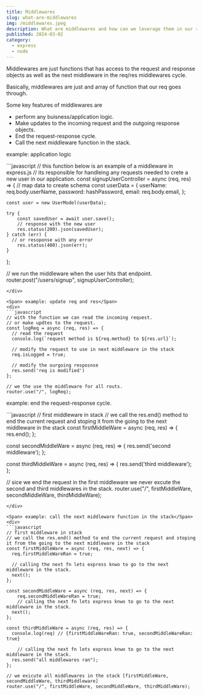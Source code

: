 ```yaml
---
title: Middlewares
slug: what-are-middlewares
img: /middlewares.jpeg
description: What are middlewares and how can we leverage them in our requests and response.
published: 2024-03-02
category: 
  - express
  - node
---
```


Middlewares are just functions that has access to the request and response objects as well as the next middleware in the req/res middlewares cycle.

Basically, middlewares are just and array of function that our req goes through.

Some key features of middlewares are
  - perform any buisness/application logic.
  - Make updates to the incoming request and the outgoing response objects.
  - End the request-response cycle.
  - Call the next middleware function in the stack.

<Span> example: application logic</Span>
<div>
```javascript
// this function below is an example of a middleware in express.js
// its responsible for handleing any requests needed to crete a new user in our application.
const signupUserController = async (req, res) => {
    // map data to create schema
    const userData = {
        userName: req.body.userName,
        password: hashPassword,
        email: req.body.email,
    };

    const user = new UserModel(userData);

    try {
        const savedUser = await user.save();
        // response with the new user 
        res.status(200).json(savedUser);
    } catch (err) {
      // or resoponse with any error
        res.status(400).json(err);
    }
};

// we run the middleware when the user hits that endpoint.
router.post("/users/signup", signupUserController);
```
</div>

<Span> example: update req and res</Span>
<div>
```javascript
// with the function we can read the incoming request. 
// or make updtes to the request.
const logReq = async (req, res) => {
  // read the request
  console.log(`request method is ${req.method} to ${res.url}`);

  // modify the request to use in next middleware in the stack
  req.isLogged = true;

  // modify the ourgoing resposnse
  res.send('req is modified')
};

// we the use the middleware for all routs. 
router.use("/", logReq);
```
</div>

<Span> example: end the request-response cycle.</Span>
<div>
```javascript
// first middleware in stack
// we call the res.end() method to end the current request and stoping it from the going to the next middleware in the stack
const firstMiddleWare = async (req, res) => {
  res.end();
};

const secondMiddleWare = async (req, res) => {
  res.send('second middleware');
};

const thirdMiddleWare = async (req, res) => {
  res.send('third middleware');
};

// sice we end the request in the first middleware we never excute the second and third middlewares in the stack.
router.use("/", firstMiddleWare, secondMiddleWare, thirdMiddleWare);
```
</div>

<Span> example: call the next middleware function in the stack</Span>
<div>
```javascript
// first middleware in stack
// we call the res.end() method to end the current request and stoping it from the going to the next middleware in the stack
const firstMiddleWare = async (req, res, next) => {
  req.firstMiddleWareRan = true;

  // calling the next fn lets express knwo to go to the next middleware in the stack.
  next();
};

const secondMiddleWare = async (req, res, next) => {
    req.secondMiddleWareRan = true;
    // calling the next fn lets express knwo to go to the next middleware in the stack.
  next();
};

const thirdMiddleWare = async (req, res) => {
  console.log(req) // {firstMiddleWareRan: true, secondMiddleWareRan: true}

    // calling the next fn lets express knwo to go to the next middleware in the stack.
  res.send("all middlewares ran");
};

// we exicute all middlewares in the stack [firstMiddleWare, secondMiddleWare, thirdMiddleware]
router.use("/", firstMiddleWare, secondMiddleWare, thirdMiddleWare);
```
</div>





